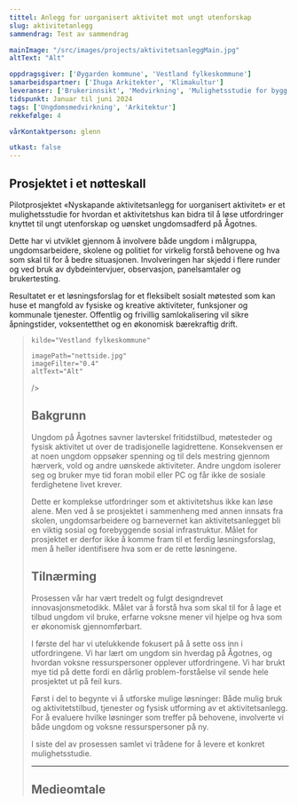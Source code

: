 ```yaml
---
tittel: Anlegg for uorganisert aktivitet mot ungt utenforskap 
slug: aktivitetanlegg
sammendrag: Test av sammendrag

mainImage: "/src/images/projects/aktivitetsanleggMain.jpg"
altText: "Alt"

oppdragsgiver: ['Øygarden kommune', 'Vestland fylkeskommune']
samarbeidspartner: ['Ihuga Arkitekter', 'Klimakultur']
leveranser: ['Brukerinnsikt', 'Medvirkning', 'Mulighetsstudie for bygg og tjenestetilbud']
tidspunkt: Januar til juni 2024
tags: ['Ungdomsmedvirkning', 'Arkitektur']
rekkefølge: 4

vårKontaktperson: glenn

utkast: false
---
```





## Prosjektet i et nøtteskall 

Pilotprosjektet «Nyskapande aktivitetsanlegg for uorganisert aktivitet» er et mulighetsstudie for hvordan et aktivitetshus kan bidra til å løse utfordringer knyttet til ungt utenforskap og uønsket ungdomsadferd på Ågotnes. 

Dette har vi utviklet gjennom å involvere både ungdom i målgruppa, ungdomsarbeidere, skolene og politiet for virkelig forstå behovene og hva som skal til for å bedre situasjonen. Involveringen har skjedd i flere runder og ved bruk av dybdeintervjuer, observasjon, panelsamtaler og brukertesting.

Resultatet er et løsningsforslag for et fleksibelt sosialt møtested som kan huse et mangfold av fysiske og kreative aktiviteter, funksjoner og kommunale tjenester. Offentlig og frivillig samlokalisering vil sikre åpningstider, voksentetthet og en økonomisk bærekraftig drift.

<Blockquote
    sitat="Vi har aldri brukt mer penger på å bygge aktivitetsanlegg enn vi gjør nå, likevel faller tallet på deltakere i organisert fritidsaktivitet. Det ser ikke ut til at det er noen sammenheng mellom penger inn og verdi ut. Da er vi nødt til å tenke nytt og annerledes."

    kilde="Vestland fylkeskommune"
    
    imagePath="nettside.jpg"
    imageFilter="0.4"
    altText="Alt"
/>

## Bakgrunn

Ungdom på Ågotnes savner lavterskel fritidstilbud, møtesteder og fysisk aktivitet ut over de tradisjonelle lagidrettene. Konsekvensen er at noen ungdom oppsøker spenning og til dels mestring gjennom hærverk, vold og andre uønskede aktiviteter. Andre ungdom isolerer seg og bruker mye tid foran mobil eller PC og får ikke de sosiale ferdighetene livet krever.

Dette er komplekse utfordringer som et aktivitetshus ikke kan løse alene. Men ved å se prosjektet i sammenheng med annen innsats fra skolen, ungdomsarbeidere og barnevernet kan aktivitetsanlegget bli en viktig sosial og forebyggende sosial infrastruktur. Målet for prosjektet er derfor ikke å komme fram til et ferdig løsningsforslag, men å heller identifisere hva som er de rette løsningene.

## Tilnærming

Prosessen vår har vært tredelt og fulgt designdrevet innovasjonsmetodikk. Målet var å forstå hva som skal til for å lage et tilbud ungdom vil bruke, erfarne voksne mener vil hjelpe og hva som er økonomisk gjennomførbart.

I første del har vi utelukkende fokusert på å sette oss inn i utfordringene. Vi har lært om ungdom sin hverdag på Ågotnes, og hvordan voksne ressurspersoner opplever utfordringene. Vi har brukt mye tid på dette fordi en dårlig problem-forståelse vil sende hele prosjektet ut på feil kurs. 

Først i del to begynte vi å utforske mulige løsninger: Både mulig bruk og aktivitetstilbud, tjenester og fysisk utforming av et aktivitetsanlegg. For å evaluere hvilke løsninger som treffer på behovene, involverte vi både ungdom og voksne ressurspersoner på ny.

I siste del av prosessen samlet vi trådene for å levere et konkret mulighetsstudie.

***

## Medieomtale

<ArrowLink ekstern={true} text='Lokalsak: Slik skal de løse ungdomsproblemene på Ågotnes' url='https://www.vestnytt.no/nyheter/i/onjw8j/slik-skal-de-loese-ungdomsproblemene-paa-aagotnes'/>